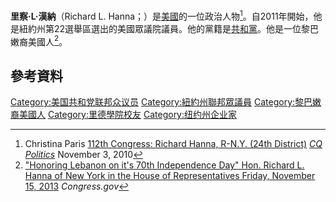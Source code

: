 '''里察·L·漢納'''（Richard L. Hanna；{{bd|1951年|1月25日|2020年|3月15日|catIdx=Hanna}}）是[[美國|美國]]的一位政治人物<ref>Christina Paris [http://news.yahoo.com/s/cq/20101103/pl_cq_politics/politics000003758247_1 112th Congress: Richard Hanna, R-N.Y. (24th District)] ''[[CQ_Politics|CQ Politics]]'' November 3, 2010</ref>。自2011年開始，他是紐約州第22選舉區選出的美國眾議院議員。他的黨籍是[[共和黨_(美國)|共和黨]]。他是一位黎巴嫩裔美國人<ref>[https://www.congress.gov/congressional-record/2013/11/15/extensions-of-remarks-section/article/E1678-4 "Honoring Lebanon on it's 70th Independence Day" Hon. Richard L. Hanna of New York in the House of Representatives Friday, November 15, 2013] {{Wayback|url=https://www.congress.gov/congressional-record/2013/11/15/extensions-of-remarks-section/article/E1678-4 |date=20171201080740 }} ''Congress.gov''</ref>。

== 參考資料 ==
{{reflist}}

{{DEFAULTSORT: Hanna, Richard}}
[[Category:美国共和党联邦众议员|Category:美国共和党联邦众议员]]
[[Category:紐約州聯邦眾議員|Category:紐約州聯邦眾議員]]
[[Category:黎巴嫩裔美國人|Category:黎巴嫩裔美國人]]
[[Category:里德學院校友|Category:里德學院校友]]
[[Category:纽约州企业家|Category:纽约州企业家]]